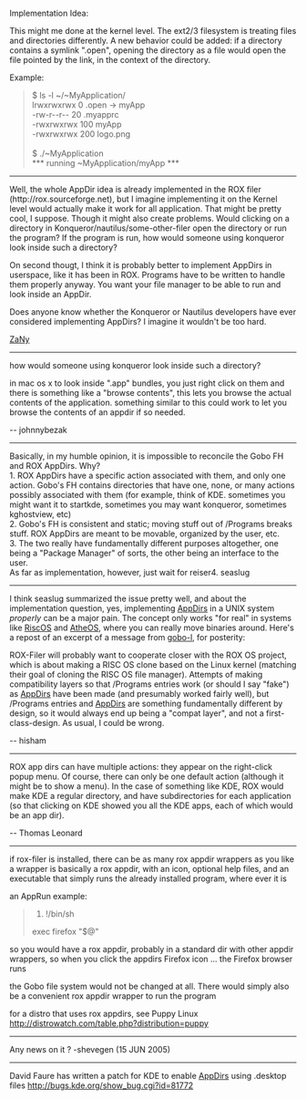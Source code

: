 Implementation Idea:

This might me done at the kernel level. The ext2/3 filesystem is treating files and directories differently. A new behavior could be added: if a directory contains a symlink ".open", opening the directory as a file would open the file pointed by the link, in the context of the directory.

Example:

<blockquote>
$ ls -l ~/~MyApplication/ <br/>
lrwxrwxrwx    0 .open  -> myApp <br/>
-rw-r--r--   20 .myapprc <br/>
-rwxrwxrwx  100 myApp <br/>
-rwxrwxrwx  200 logo.png <br/>
 <br/>
$ ./~MyApplication <br/>
*** running ~MyApplication/myApp *** <br/>
</blockquote>

----

Well, the whole AppDir idea is already implemented in the ROX filer (http://rox.sourceforge.net), but I imagine implementing it on the Kernel level would actually make it work for all application. That might be pretty cool, I suppose. Though it might also create problems. Would clicking on a directory in Konqueror/nautilus/some-other-filer open the directory or run the program? If the program is run, how would someone using konqueror look inside such a directory?

On second thougt, I think it is probably better to implement AppDirs in userspace, like it has been in ROX. Programs have to be written to handle them properly anyway. You want your file manager to be able to run and look inside an AppDir.

Does anyone know whether the Konqueror or Nautilus developers have ever considered implementing AppDirs? I imagine it wouldn't be too hard.

[[ZaNy]]

----

<quote> how would someone using konqueror look inside such a directory? </quote>

in mac os x to look inside ".app" bundles, you just right click on them and there is something like a "browse contents", this lets you browse the actual contents of the application. something similar to this could work to let you browse the contents of an appdir if so needed.

-- johnnybezak

----

Basically, in my humble opinion, it is impossible to reconcile the Gobo FH and ROX AppDirs. Why?<br>
1. ROX AppDirs have a specific action associated with them, and only one action. Gobo's FH contains directories that have one, none, or many actions possibly associated with them (for example, think of KDE. sometimes you might want it to startkde, sometimes you may want konqueror, sometimes kghostview, etc)<br>
2. Gobo's FH is consistent and static; moving stuff out of /Programs breaks stuff. ROX AppDirs are meant to be movable, organized by the user, etc.<br>
3. The two really have fundamentally different purposes altogether, one being a "Package Manager" of sorts, the other being an interface to the user.<br>

As far as implementation, however, just wait for reiser4.
seaslug

----

I think seaslug summarized the issue pretty well, and about the implementation question,
yes, implementing [[AppDirs]] in a UNIX system ''properly'' can be a major pain. The concept only works "for real" in systems like
[[RiscOS]] and [[AtheOS]], where you can really move binaries around. Here's a repost of an excerpt of a message from [[gobo-l]],
for posterity:

ROX-Filer will probably want to cooperate
closer with the ROX OS project, which is about making a RISC OS clone based
on the Linux kernel (matching their goal of cloning the RISC OS file
manager). Attempts of making compatibility layers so that /Programs entries
work (or should I say "fake") as [[AppDirs]] have been made (and presumably
worked fairly well), but /Programs entries and [[AppDirs]] are something
fundamentally different by design, so it would always end up being a "compat
layer", and not a first-class-design. As usual, I could be wrong.

-- hisham

----

ROX app dirs can have multiple actions: they appear on the right-click popup menu. Of course, there can only be one default action (although it might be to show a menu). In the case of something like KDE, ROX would make KDE a regular directory, and have subdirectories for each application (so that clicking on KDE showed you all the KDE apps, each of which would be an app dir).

-- Thomas Leonard

----

if rox-filer is installed, there can be as many rox appdir wrappers as you like<br>
a wrapper is basically a rox appdir, with an icon, optional help files, and an executable that simply runs the already installed program, where ever it is

an AppRun example:

<blockquote>
#!/bin/sh <br/>
exec firefox "$@" <br/>
</blockquote>

so you would have a rox appdir, probably in a standard dir with other appdir wrappers, so when you click the appdirs Firefox icon ... the Firefox browser runs

the Gobo file system would not be changed at all. There would simply also be a convenient rox appdir wrapper to run the program

for a distro that uses rox appdirs, see Puppy Linux http://distrowatch.com/table.php?distribution=puppy

----

Any news on it ?  -shevegen (15 JUN 2005)

----

David Faure has written a patch for KDE to enable [[AppDirs]] using .desktop files  http://bugs.kde.org/show_bug.cgi?id=81772

{{Discussions}}
